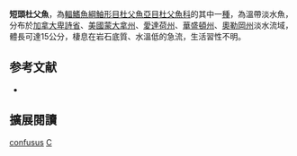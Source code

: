 {{Speciesbox
| name = 短頭杜父魚
| image = 
| image_width = 250px
| status = NE
| status_system = IUCN3.1
| genus = Cottus
| species = confusus
| authority = Bailey & Bond, 1963
| synonyms = 
}}
'''短頭杜父魚'''，為[[輻鰭魚綱|輻鰭魚綱]][[鮋形目|鮋形目]][[杜父魚亞目|杜父魚亞目]][[杜父魚科|杜父魚科]]的其中一[[種|種]]，為溫帶淡水魚，分布於[[加拿大|加拿大]][[卑詩省|卑詩省]]、[[美國|美國]][[蒙大拿州|蒙大拿州]]、[[愛達荷州|愛達荷州]]、[[華盛頓州|華盛頓州]]、[[奧勒岡州|奧勒岡州]]淡水流域，體長可達15公分，棲息在岩石底質、水溫低的急流，生活習性不明。

== 参考文献 ==
*{{FishBase_species|genus=Cottus|species=confusus|year=2014|month=5}}

== 擴展閱讀 ==
{{refbegin}}
{{wikispecies-inline|Cottus confusus|短頭杜父魚}}
{{refend}}
{{Taxonbar|from=Q6397384}}

[[Category:杜父魚屬|confusus]]
[[Category:1963年描述的魚類|C]]

{{鮋形目小作品}}